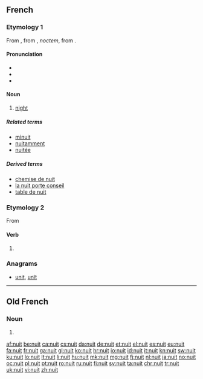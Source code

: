 ==French==

===Etymology 1===
From {{etyl|fro|fr}} {{term|noit|lang=fro}}, from {{etyl|la|fr}} {{term|nox|lang=la}}, ''noctem'', from {{etyl|ine-pro|fr}} {{term/t|ine-pro|*nókʷts}}.

====Pronunciation====
* {{IPA|/nɥi/|lang=fr}}
* {{audio|Fr-nuit.ogg|audio (une nuit)}}
* {{homophones|nui|nuis|nuits|lang=fr}}

====Noun====
{{fr-noun|f}}

# [[night]]

=====Related terms=====
* [[minuit]]
* [[nuitamment]]
* [[nuitée]]

=====Derived terms=====
* [[chemise de nuit]]
* [[la nuit porte conseil]]
* [[table de nuit]]

===Etymology 2===
From {{l|fr|nuire}}

====Verb====
{{fr-verb-form}}

# {{form of|third person singular present|nuire|lang=fr}}

===Anagrams===
* [[unit#French|unit]], [[unît#French|unît]]

----

==Old French==

===Noun===
{{fro-noun|f}}

# {{alternative form of|noit|lang=fro}}

[[af:nuit]]
[[be:nuit]]
[[ca:nuit]]
[[cs:nuit]]
[[da:nuit]]
[[de:nuit]]
[[et:nuit]]
[[el:nuit]]
[[es:nuit]]
[[eu:nuit]]
[[fa:nuit]]
[[fr:nuit]]
[[ga:nuit]]
[[gl:nuit]]
[[ko:nuit]]
[[hr:nuit]]
[[io:nuit]]
[[id:nuit]]
[[it:nuit]]
[[kn:nuit]]
[[sw:nuit]]
[[ku:nuit]]
[[lo:nuit]]
[[lt:nuit]]
[[li:nuit]]
[[hu:nuit]]
[[mk:nuit]]
[[mg:nuit]]
[[fj:nuit]]
[[nl:nuit]]
[[ja:nuit]]
[[no:nuit]]
[[oc:nuit]]
[[pl:nuit]]
[[pt:nuit]]
[[ro:nuit]]
[[ru:nuit]]
[[fi:nuit]]
[[sv:nuit]]
[[ta:nuit]]
[[chr:nuit]]
[[tr:nuit]]
[[uk:nuit]]
[[vi:nuit]]
[[zh:nuit]]